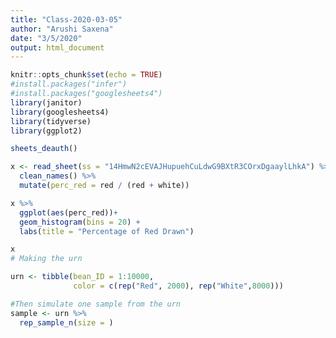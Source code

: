 ```yaml
---
title: "Class-2020-03-05"
author: "Arushi Saxena"
date: "3/5/2020"
output: html_document
---
```


```r
knitr::opts_chunk$set(echo = TRUE)
#install.packages("infer")
#install.packages("googlesheets4")
library(janitor)
library(googlesheets4)
library(tidyverse)
library(ggplot2)
```
```r
sheets_deauth()

x <- read_sheet(ss = "14HmwN2cEVAJHupuehCuLdwG9BXtR3COrxDgaaylLhkA") %>%
  clean_names() %>%
  mutate(perc_red = red / (red + white))

```

```r
x %>%
  ggplot(aes(perc_red))+
  geom_histogram(bins = 20) + 
  labs(title = "Percentage of Red Drawn")
```

```r
x
# Making the urn

urn <- tibble(bean_ID = 1:10000,
              color = c(rep("Red", 2000), rep("White",8000)))

#Then simulate one sample from the urn
sample <- urn %>%
  rep_sample_n(size = )
```

              
              